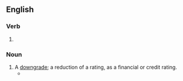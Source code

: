 ==English==

===Verb===
{{head|en|present participle}}

# {{present participle of|downgrade|lang=en|nocat=1}}

===Noun===
{{en-noun}}

# A [[downgrade]]; a reduction of a rating, as a financial or credit rating.
#* {{quote-journal|date=July 11, 2007|author=Vikas Bajaj|title=Rate Agencies Move Toward Downgrading Some Mortgage Bonds|work=New York Times|url=http://www.nytimes.com/2007/07/11/business/11lend.html
|passage=Financial markets fell sharply on the news of possible '''downgradings'''.}}